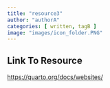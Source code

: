 ```yaml
---
title: "resource3"
author: "authorA"
categories: [ written, tagB ]
image: "images/icon_folder.PNG"
---
```


## Link To Resource

<a target="_blank" href="https://quarto.org/docs/websites/">https://quarto.org/docs/websites/</a>

